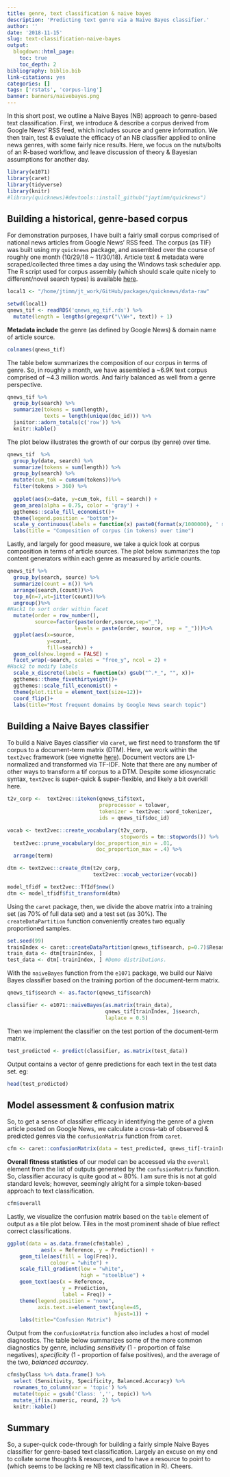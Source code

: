 ```yaml
---
title: genre, text classification & naive bayes
description: 'Predicting text genre via a Naive Bayes classifier.'
author: ''
date: '2018-11-15'
slug: text-classification-naive-bayes
output:
  blogdown::html_page:
    toc: true
    toc_depth: 2
bibliography: biblio.bib
link-citations: yes
categories: []
tags: ['rstats', 'corpus-ling']
banner: banners/naivebayes.png
---
```



 In this short post, we outline a Naive Bayes (NB) approach to genre-based text classification.  First, we introduce & describe a corpus derived from Google News' RSS feed, which includes source and genre information.  We then train, test & evaluate the efficacy of an NB classifier applied to online news genres, with some fairly nice results.  Here, we focus on the nuts/bolts of an R-based workflow, and leave discussion of theory & Bayesian assumptions for another day.


```r
library(e1071)
library(caret)
library(tidyverse)
library(knitr)
#library(quicknews)#devtools::install_github("jaytimm/quicknews")
```



## Building a historical, genre-based corpus

For demonstration purposes, I have built a fairly small corpus comprised of national news articles from Google News' RSS feed. The corpus (as TIF) was built using my `quicknews` package, and assembled over the course of roughly one month (10/29/18 ~ 11/30/18).  Article text & metadata were scraped/collected three times a day using the Windows task scheduler app.  The R script used for corpus assembly (which should scale quite nicely to different/novel search types) is available [here](https://github.com/jaytimm/quicknews/blob/master/task/build_qnews_corpus.R). 


```r
local1 <- "/home/jtimm/jt_work/GitHub/packages/quicknews/data-raw"
```


```r
setwd(local1)
qnews_tif <- readRDS('qnews_eg_tif.rds') %>%
  mutate(length = lengths(gregexpr("\\W+", text)) + 1)
```


**Metadata include** the genre (as defined by Google News) & domain name of article source.

```r
colnames(qnews_tif)
```



The table below summarizes the composition of our corpus in terms of genre.  So, in roughly a month, we have assembled a ~6.9K text corpus comprised of ~4.3 million words.  And fairly balanced as well from a genre perspective.  

```r
qnews_tif %>%
  group_by(search) %>%
  summarize(tokens = sum(length),
            texts = length(unique(doc_id))) %>%
  janitor::adorn_totals(c('row')) %>% 
  knitr::kable()
```


The plot below illustrates the growth of our corpus (by genre) over time.

```r
qnews_tif  %>%
  group_by(date, search) %>% 
  summarize(tokens = sum(length)) %>%
  group_by(search) %>% 
  mutate(cum_tok = cumsum(tokens))%>%
  filter(tokens > 360) %>%
  
  ggplot(aes(x=date, y=cum_tok, fill = search)) +
  geom_area(alpha = 0.75, color = 'gray') +
  ggthemes::scale_fill_economist()+
  theme(legend.position = "bottom")+
  scale_y_continuous(labels = function(x) paste0(format(x/1000000), ' mil')) +
  labs(title = "Composition of corpus (in tokens) over time")
```


Lastly, and largely for good measure, we take a quick look at corpus composition in terms of article sources.  The plot below summarizes the top content generators within each genre  as measured by article counts.


```r
qnews_tif %>% 
  group_by(search, source) %>% 
  summarize(count = n()) %>%
  arrange(search,(count))%>%
  top_n(n=7,wt=jitter(count))%>%
  ungroup()%>%
#Hack1 to sort order within facet
  mutate(order = row_number(), 
         source=factor(paste(order,source,sep="_"), 
                      levels = paste(order, source, sep = "_")))%>%
  ggplot(aes(x=source, 
             y=count, 
             fill=search)) + 
  geom_col(show.legend = FALSE) +  
  facet_wrap(~search, scales = "free_y", ncol = 2) +
#Hack2 to modify labels
  scale_x_discrete(labels = function(x) gsub("^.*_", "", x))+
  ggthemes::theme_fivethirtyeight()+ 
  ggthemes::scale_fill_economist() +
  theme(plot.title = element_text(size=12))+ 
  coord_flip()+
  labs(title="Most frequent domains by Google News search topic")
```




## Building a Naive Bayes classifier 

To build a Naive Bayes classifier via `caret`, we first need to transform the tif corpus to a document-term matrix (DTM).  Here, we work within the `text2vec` framework (see vignette [here](http://text2vec.org/)).  Document vectors are L1-normalized and transformed via TF-IDF. Note that there are any number of other ways to transform a tif corpus to a DTM.  Despite some idiosyncratic syntax, `text2vec` is super-quick & super-flexible, and likely a bit overkill here. 
 
```r
t2v_corp <-  text2vec::itoken(qnews_tif$text, 
                              preprocessor = tolower, 
                              tokenizer = text2vec::word_tokenizer, 
                              ids = qnews_tif$doc_id)

vocab <- text2vec::create_vocabulary(t2v_corp, 
                                     stopwords = tm::stopwords()) %>%
  text2vec::prune_vocabulary(doc_proportion_min = .01,
                             doc_proportion_max = .4) %>%
  arrange(term)

dtm <- text2vec::create_dtm(t2v_corp, 
                            text2vec::vocab_vectorizer(vocab))

model_tfidf = text2vec::TfIdf$new()
dtm <- model_tfidf$fit_transform(dtm)
```


Using the `caret` package, then, we divide the above matrix into a training set (as 70% of full data set) and a test set (as 30%).  The `createDataPartition` function conveniently creates two equally proportioned samples.

```r
set.seed(99)
trainIndex <- caret::createDataPartition(qnews_tif$search, p=0.7)$Resample1
train_data <- dtm[trainIndex, ]
test_data <- dtm[-trainIndex, ] #Demo distributions.
```


With the `naiveBayes` function from the `e1071` package, we build our Naive Bayes classifier based on the training portion of the document-term matrix.

```r
qnews_tif$search <- as.factor(qnews_tif$search)

classifier <- e1071::naiveBayes(as.matrix(train_data), 
                                qnews_tif[trainIndex, ]$search, 
                                laplace = 0.5) 
```



Then we implement the classifier on the test portion of the document-term matrix.

```r
test_predicted <- predict(classifier, as.matrix(test_data))
```



Output contains a vector of genre predictions for each text in the test data set. eg:

```r
head(test_predicted)
```



## Model assessment & confusion matrix


So, to get a sense of classifier efficacy in identifying the genre of a given article posted on Google News, we calculate a cross-tab of observed & predicted genres via the `confusionMatrix` function from `caret`. 

```r
cfm <- caret::confusionMatrix(data = test_predicted, qnews_tif[-trainIndex, ]$search)
```



**Overall fitness statistics** of our model can be accessed via the `overall` element from the list of outputs generated by the `confusionMatrix` function.  So, classifier accuracy is quite good at ~ 80%.  I am sure this is not at gold standard levels; however, seemingly alright for a simple token-based approach to text classification. 


```r
cfm$overall
```



Lastly, we visualize the confusion matrix based on the `table` element of output as a tile plot below.  Tiles in the most prominent shade of blue reflect correct classifications.   

```r
ggplot(data = as.data.frame(cfm$table) ,
           aes(x = Reference, y = Prediction)) +
    geom_tile(aes(fill = log(Freq)), 
              colour = "white") +
    scale_fill_gradient(low = "white", 
                        high = "steelblue") +
    geom_text(aes(x = Reference, 
                  y = Prediction, 
                  label = Freq)) +
    theme(legend.position = "none",
          axis.text.x=element_text(angle=45,
                                   hjust=1)) + 
    labs(title="Confusion Matrix")
```



Output from the `confusionMatrix` function also includes a host of model diagnostics.  The table below summarizes some of the more common diagnostics by genre, including *sensitivity* (1 - proportion of false negatives), *specificity* (1 - proportion of false positives), and the average of the two, *balanced accuracy*.


```r
cfm$byClass %>% data.frame() %>%
  select (Sensitivity, Specificity, Balanced.Accuracy) %>%
  rownames_to_column(var = 'topic') %>%
  mutate(topic = gsub('Class: ','', topic)) %>% 
  mutate_if(is.numeric, round, 2) %>% 
  knitr::kable() 
```



## Summary 

So, a super-quick code-through for building a fairly simple Naive Bayes classifier for genre-based text classification.  Largely an excuse on my end to collate some thoughts & resources, and to have a resource to point to (which seems to be lacking re NB text classification in R).  Cheers.  
